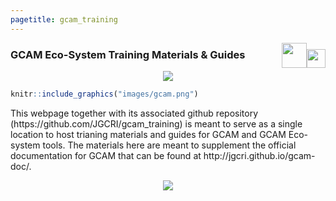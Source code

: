 ```yaml
---
pagetitle: gcam_training
---
```


<div class="header_logo">
<img src="images/logo_gcims_white.png" style="float:right;height:30px; padding-top:10px;">
<img src="images/logo_pnnl_white.png" style="float:right;height:40px;">
</div>

<!-------------------------->
<!-------------------------->
### **GCAM Eco-System Training Materials & Guides**
<!-------------------------->
<!-------------------------->
<p align="center"> <img src="images/divider.png"></p>

<a href = "metarepo.html">
```r
knitr::include_graphics("images/gcam.png")
```
</a>

This webpage together with its associated github repository (https://github.com/JGCRI/gcam_training) is meant to serve as a single location to host trianing materials and guides for GCAM and GCAM Eco-system tools. The materials here are meant to supplement the official documentation for GCAM that can be found at http://jgcri.github.io/gcam-doc/.

<p align="center"> <img src="images/divider.png"></p>
